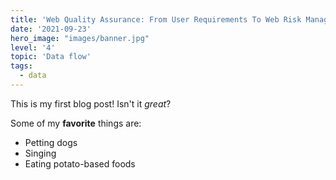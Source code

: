 ```yaml
---
title: 'Web Quality Assurance: From User Requirements To Web Risk Management'
date: '2021-09-23'
hero_image: "images/banner.jpg"
level: '4'
topic: 'Data flow'
tags:
  - data
---
```


This is my first blog post! Isn't it _great_?

Some of my **favorite** things are:

- Petting dogs
- Singing
- Eating potato-based foods
